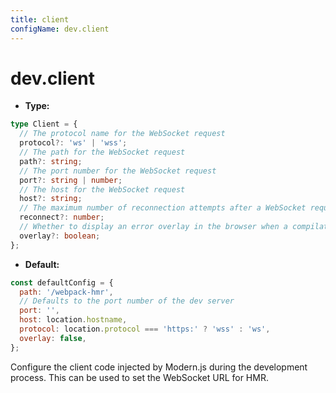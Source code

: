 ```yaml
---
title: client
configName: dev.client
---
```


# dev.client

- **Type:**

```ts
type Client = {
  // The protocol name for the WebSocket request
  protocol?: 'ws' | 'wss';
  // The path for the WebSocket request
  path?: string;
  // The port number for the WebSocket request
  port?: string | number;
  // The host for the WebSocket request
  host?: string;
  // The maximum number of reconnection attempts after a WebSocket request is disconnected.
  reconnect?: number;
  // Whether to display an error overlay in the browser when a compilation error occurs
  overlay?: boolean;
};
```

- **Default:**

```js
const defaultConfig = {
  path: '/webpack-hmr',
  // Defaults to the port number of the dev server
  port: '',
  host: location.hostname,
  protocol: location.protocol === 'https:' ? 'wss' : 'ws',
  overlay: false,
};
```

Configure the client code injected by Modern.js during the development process. This can be used to set the WebSocket URL for HMR.


<RsbuildConig />
